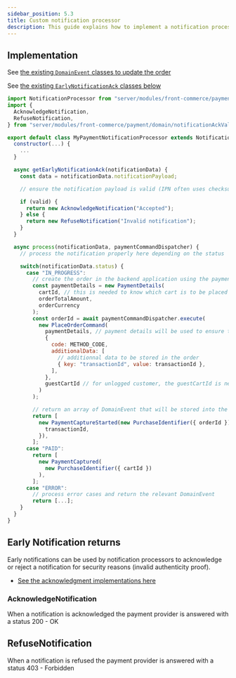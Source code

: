 ```yaml
---
sidebar_position: 5.3
title: Custom notification processor
description: This guide explains how to implement a notification processor
---
```


## Implementation

See
[the existing `DomainEvent` classes to update the order](./existing-domain-events.mdx)

See
[the existing `EarlyNotificationAck` classes below](#early-notification-returns)

```js
import NotificationProcessor from "server/modules/front-commerce/payment/domain/NotificationProcessor";
import {
  AcknowledgeNotification,
  RefuseNotification,
} from "server/modules/front-commerce/payment/domain/notificationAckValues";

export default class MyPaymentNotificationProcessor extends NotificationProcessor {
  constructor(...) {
    ...
  }

  async getEarlyNotificationAck(notificationData) {
    const data = notificationData.notificationPayload;

    // ensure the notification payload is valid (IPN often uses checksums and hashes with a key to allow you to ensure the notifications can be trusted)

    if (valid) {
      return new AcknowledgeNotification("Accepted");
    } else {
      return new RefuseNotification("Invalid notification");
    }
  }

  async process(notificationData, paymentCommandDispatcher) {
    // process the notification properly here depending on the status

    switch(notificationData.status) {
      case "IN_PROGRESS":
        // create the order in the backend application using the paymentCommandDispatcher
        const paymentDetails = new PaymentDetails(
          cartId, // this is needed to know which cart is to be placed as an order
          orderTotalAmount,
          orderCurrency
        );
        const orderId = await paymentCommandDispatcher.execute(
          new PlaceOrderCommand(
            paymentDetails, // payment details will be used to ensure the payment corresponds to the cart value and avoid "cart jacking" (insertion of an item in the cart while the payment is processing)
            {
              code: METHOD_CODE,
              additionalData: [
                // additionnal data to be stored in the order
                { key: "transactionId", value: transactionId },
              ],
            },
            guestCartId // for unlogged customer, the guestCartId is needed as it can differ from a logged in user's cartId
          )
        );

        // return an array of DomainEvent that will be stored into the order in the backend, the last event will define the order's status
        return [
          new PaymentCaptureStarted(new PurchaseIdentifier({ orderId }), {
            transactionId,
          }),
        ];
      case "PAID":
        return [
          new PaymentCaptured(
            new PurchaseIdentifier({ cartId })
          ),
        ];
      case "ERROR":
        // process error cases and return the relevant DomainEvent
        return [...];
    }
  }
}
```

## Early Notification returns

Early notifications can be used by notification processors to acknowledge or
reject a notification for security reasons (invalid authenticity proof).

- [See the acknowledgment implementations here](https://gitlab.com/front-commerce/front-commerce/-/blob/main/src/server/modules/front-commerce/payment/domain/notificationAckValues.js)

### AcknowledgeNotification

When a notification is acknowledged the payment provider is answered with a
status 200 - OK

## RefuseNotification

When a notification is refused the payment provider is answered with a status
403 - Forbidden
